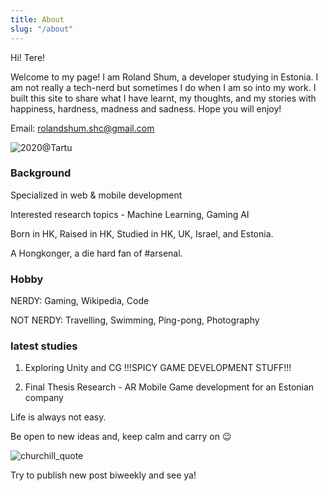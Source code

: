 ```yaml
---
title: About
slug: "/about"
---
```


Hi! Tere!

Welcome to my page! I am Roland Shum, a developer studying in Estonia. I am not really a tech-nerd but sometimes I do when I am so into my work.
I built this site to share what I have learnt, my thoughts, and my stories with happiness, hardness, madness and sadness.
Hope you will enjoy!


Email: rolandshum.shc@gmail.com


![2020@Tartu](./tartu_art.jpg)


### Background

Specialized in web & mobile development

Interested research topics - Machine Learning, Gaming AI

Born in HK, Raised in HK, Studied in HK, UK, Israel, and Estonia.

A Hongkonger, a die hard fan of #arsenal.

### Hobby

NERDY: Gaming, Wikipedia, Code

NOT NERDY: Travelling, Swimming, Ping-pong, Photography

### latest studies

1. Exploring Unity and CG !!!SPICY GAME DEVELOPMENT STUFF!!!

2. Final Thesis Research - AR Mobile Game development for an Estonian company


Life is always not easy.

Be open to new ideas and, keep calm and carry on 😉


![churchill_quote](./churchill.jpg)

Try to publish new post biweekly and see ya!
